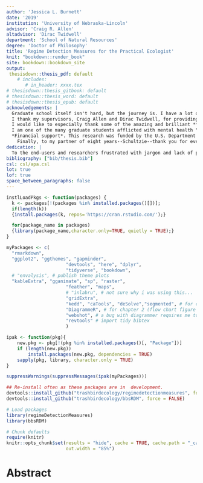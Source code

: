 ```yaml
---
author: 'Jessica L. Burnett'
date: '2019'
institution: 'University of Nebraska-Lincoln'
advisor: 'Craig R. Allen'
altadvisor: 'Dirac Twidwell'
department: 'School of Natural Resources'
degree: 'Doctor of Philosophy'
title: 'Regime Detection Measures for the Practical Ecologist'
knit: "bookdown::render_book"
site: bookdown::bookdown_site
output: 
 thesisdown::thesis_pdf: default
    # includes:
       # in_header: xxxx.tex  
# thesisdown::thesis_gitbook: default
# thesisdown::thesis_word: default
# thesisdown::thesis_epub: default
acknowledgements: |
  Graduate school itself isn't hard, but the journey is. I have a lot of people and institutions to thank for their emotional, intellectual, financial, and other support. I wish to first highlight how **great it was to be a graduate student at this university and in the School of Natural Resources**. UNL has provided tremendous support at all levels of the university. Although I am not a fan of Nebraska's climate, I highly recommend this school to prospective students. 
  I thank my supervisors, Craig Allen and Dirac Twidwell, for providing me with this amazing opportunity and for supporting my growth as an independent researcherm and my committee members, Craig Allen, David Angeler, John De Long, Dirac Twidwell, and Drew Tyre for their support and advisement, but especially for their comprehensive examination--I found this process transformative, albeit very stress inducing. I also wish to thank Dirac for his comprehensive exam questions--I never knew how much I didn't know until I studied your recommendations. I also thank Craig for supporting my efforts to study and conduct research outside of our immediate geographical settings.  Studying at the International Institute for Applied Systems Analysis was an amazing opportunity! I thank Brian Fath and Elena Rovenskaya for their advisement, members of the Applied Systems Analysis research group for their feedback on my research, and to the postdocs and YSSPers. 
  I would like to especially thank some of the amazing and brilliant **female scientists** in my life for their encouragement: Jane Anderson, Karen Bailey, Hannah Birge, Mary Bomberger Brown, Tori Donovan, Brittany Dueker, Allie Schiltmeyer, Katie Sieving, Erica Stuber,  Becky Wilcox, Carissa Wonkka, and Lyndsie Wszola. I thank these women and others for their contributions to my professional development: David Angeler, Christie Bahlai, Mary Bomberger Brown, John Carroll, Jenny Dauer, John DeLong, Tarsha Eason, Brian Fath, Ahjond Garmestani, Chris Lepczyk, Frank La Sorte, Chai Molina, Zac Warren, Hao Ye and  Peter Zebrowski. I owe thanks to Craig Allen and Kevin Pope for entertaining my many hours of discussion (interrogation?) regarding federal employment. I also thank fellow graduate students whom I hope I have forged strong and lasting connections: Hannah Birge, Tori Donovan, Caleb Roberts, Allie Schiltmeyer, and Lyndsie Wszola
  I am one of the many graduate students afflicted with mental health "disorders". I am first grafteful to one friend (H) who unknowingly destigmatized mental health in my mind and wihtout whom I may not have sought treatment. I applaud students and faculty who have been outspoken regarding mental health related issues, and I am indebtted to my general practitioner and mental health advocate, Terry Thomas M.A., M.S.N., A.P.R.N.   
  *Financial support*. This research was funded by the U.S. Department of Defense’s Strategic Environmental Research and Development Program (project ID: RC-2510). The University of Nebraska-Lincoln (UNL) has been highy supportive in my doctoral studies and reserach. I am grateful for the generous of donors to the University of Nebraska Foundation, which provided me with two prestigious supplemental fellowships: Fling and Othmer. I also thank the Nelson Family (Nelson Memorial Fellowship) and the Institute of Agriculture and Natural Resources, who funded large portions of my academic and research-related travel. I thank the School of Natural Resources for their financial support in my conference travel. The U.S. National Academy of Sciences generously funded part of my travel to the International Institute for Applied Systems Analysis (IIASA). This financial support provided me not only with invaluabe opportunities to attend and present at national and international conferences and workshops, conduct research abroad, and network--this funding alleviated some financial pressures associated with graduate school which allowed a more refined focus on my dissertation research. The opportunities and experiences provided to me by each funding source were amazing, thank you.
    Finally, to my partner of eight years--Schultzie--thank you for everything. Just kidding, thank you, Nat Price, you are amazing.
dedication: | 
  To the end-users and researchers frustrated with jargon and lack of practical utility of ecological models and metrics. And to Mike Moulton, without whose support and encouragement many years ago two advanced degrees would likely not have been possible. 
bibliography: ["bib/thesis.bib"]
csl: csl/apa.csl
lot: true
lof: true
space_between_paragraphs: false
---
```


```r
instlLoadPkgs <- function(packages) {
  k <- packages[!(packages %in% installed.packages()[])];
  if(length(k))
  {install.packages(k, repos='https://cran.rstudio.com/');}

  for(package_name in packages)
  {library(package_name,character.only=TRUE, quietly = TRUE);}
}

myPackages <- c(
  "rmarkdown", 
  "ggplot2", "ggthemes", "gapminder",
                      "devtools", "here", "dplyr", 
                      "tidyverse", "bookdown", 
  # "envalysis", # publish theme plots
  "kableExtra", "gganimate", "sp", "raster", 
                      "feather", "maps", 
                      # "inlabru", # not sure why i was using this...
                      "gridExtra", 
                      "kedd", "caTools", "deSolve","segmented", # for chapter 3
                      "DiagrammeR", # for chapter 2 (flow chart figure (grViz))
                      "webshot", # a bug with diagrammer requires me to use this when printing to .pdf
                      "revtools" # import tidy bibtex
                      )

ipak <- function(pkg){
    new.pkg <- pkg[!(pkg %in% installed.packages()[, "Package"])]
    if (length(new.pkg)) 
        install.packages(new.pkg, dependencies = TRUE)
    sapply(pkg, library, character.only = TRUE)
}

suppressWarnings(suppressMessages(ipak(myPackages)))

## Re-install often as these packages are in  development.
devtools::install_github("trashbirdecology/regimedetectionmeasures", force = FALSE)
devtools::install_github("trashbirdecology/bbsRDM", force = FALSE)

# Load packages
library(regimeDetectionMeasures) 
library(bbsRDM)
```

```r
# Chunk defaults
require(knitr)
knitr::opts_chunk$set(results = "hide", cache = TRUE, cache.path = "_cache/", message = FALSE, warning=FALSE, eval=TRUE, echo=FALSE, error=FALSE, fig.align='center',
                      out.width = "85%")
```

# Abstract {.unnumbered}

<!-- Do not remove the line with the  '.unnumbered' -->
<!-- There is something buggy about it, when I remove it shit goes bananas.  -->
<!-- Need to figure out how to fix because it inserts like two blank pages! -->

